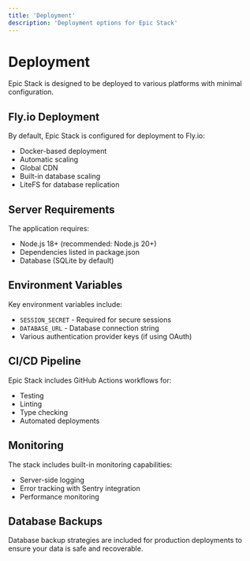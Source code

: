```yaml
---
title: 'Deployment'
description: 'Deployment options for Epic Stack'
---
```


# Deployment

Epic Stack is designed to be deployed to various platforms with minimal configuration.

## Fly.io Deployment

By default, Epic Stack is configured for deployment to Fly.io:

- Docker-based deployment
- Automatic scaling
- Global CDN
- Built-in database scaling
- LiteFS for database replication

## Server Requirements

The application requires:

- Node.js 18+ (recommended: Node.js 20+)
- Dependencies listed in package.json
- Database (SQLite by default)

## Environment Variables

Key environment variables include:

- `SESSION_SECRET` - Required for secure sessions
- `DATABASE_URL` - Database connection string
- Various authentication provider keys (if using OAuth)

## CI/CD Pipeline

Epic Stack includes GitHub Actions workflows for:

- Testing
- Linting
- Type checking
- Automated deployments

## Monitoring

The stack includes built-in monitoring capabilities:

- Server-side logging
- Error tracking with Sentry integration
- Performance monitoring

## Database Backups

Database backup strategies are included for production deployments to ensure your data is safe and recoverable.